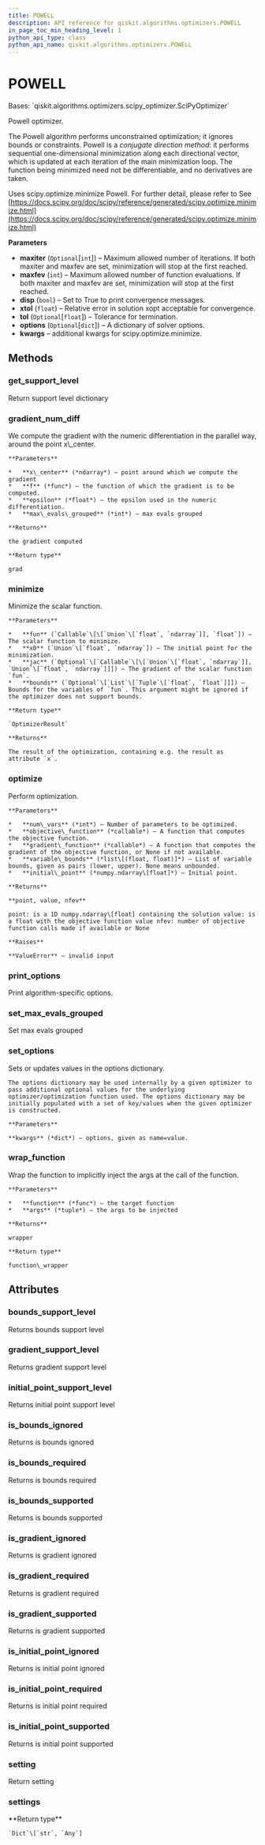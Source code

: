 ```yaml
---
title: POWELL
description: API reference for qiskit.algorithms.optimizers.POWELL
in_page_toc_min_heading_level: 1
python_api_type: class
python_api_name: qiskit.algorithms.optimizers.POWELL
---
```


# POWELL

<Class id="qiskit.algorithms.optimizers.POWELL" isDedicatedPage={true} github="https://github.com/qiskit/qiskit/tree/stable/0.20/qiskit/algorithms/optimizers/powell.py" signature="POWELL(maxiter=None, maxfev=1000, disp=False, xtol=0.0001, tol=None, options=None, **kwargs)" modifiers="class">
  Bases: `qiskit.algorithms.optimizers.scipy_optimizer.SciPyOptimizer`

  Powell optimizer.

  The Powell algorithm performs unconstrained optimization; it ignores bounds or constraints. Powell is a *conjugate direction method*: it performs sequential one-dimensional minimization along each directional vector, which is updated at each iteration of the main minimization loop. The function being minimized need not be differentiable, and no derivatives are taken.

  Uses scipy.optimize.minimize Powell. For further detail, please refer to See [https://docs.scipy.org/doc/scipy/reference/generated/scipy.optimize.minimize.html](https://docs.scipy.org/doc/scipy/reference/generated/scipy.optimize.minimize.html)

  **Parameters**

  *   **maxiter** (`Optional`\[`int`]) – Maximum allowed number of iterations. If both maxiter and maxfev are set, minimization will stop at the first reached.
  *   **maxfev** (`int`) – Maximum allowed number of function evaluations. If both maxiter and maxfev are set, minimization will stop at the first reached.
  *   **disp** (`bool`) – Set to True to print convergence messages.
  *   **xtol** (`float`) – Relative error in solution xopt acceptable for convergence.
  *   **tol** (`Optional`\[`float`]) – Tolerance for termination.
  *   **options** (`Optional`\[`dict`]) – A dictionary of solver options.
  *   **kwargs** – additional kwargs for scipy.optimize.minimize.

  ## Methods

  <span id="qiskit-algorithms-optimizers-powell-get-support-level" />

  ### get\_support\_level

  <Function id="qiskit.algorithms.optimizers.POWELL.get_support_level" signature="POWELL.get_support_level()">
    Return support level dictionary
  </Function>

  <span id="qiskit-algorithms-optimizers-powell-gradient-num-diff" />

  ### gradient\_num\_diff

  <Function id="qiskit.algorithms.optimizers.POWELL.gradient_num_diff" signature="POWELL.gradient_num_diff(x_center, f, epsilon, max_evals_grouped=1)" modifiers="static">
    We compute the gradient with the numeric differentiation in the parallel way, around the point x\_center.

    **Parameters**

    *   **x\_center** (*ndarray*) – point around which we compute the gradient
    *   **f** (*func*) – the function of which the gradient is to be computed.
    *   **epsilon** (*float*) – the epsilon used in the numeric differentiation.
    *   **max\_evals\_grouped** (*int*) – max evals grouped

    **Returns**

    the gradient computed

    **Return type**

    grad
  </Function>

  <span id="qiskit-algorithms-optimizers-powell-minimize" />

  ### minimize

  <Function id="qiskit.algorithms.optimizers.POWELL.minimize" signature="POWELL.minimize(fun, x0, jac=None, bounds=None)">
    Minimize the scalar function.

    **Parameters**

    *   **fun** (`Callable`\[\[`Union`\[`float`, `ndarray`]], `float`]) – The scalar function to minimize.
    *   **x0** (`Union`\[`float`, `ndarray`]) – The initial point for the minimization.
    *   **jac** (`Optional`\[`Callable`\[\[`Union`\[`float`, `ndarray`]], `Union`\[`float`, `ndarray`]]]) – The gradient of the scalar function `fun`.
    *   **bounds** (`Optional`\[`List`\[`Tuple`\[`float`, `float`]]]) – Bounds for the variables of `fun`. This argument might be ignored if the optimizer does not support bounds.

    **Return type**

    `OptimizerResult`

    **Returns**

    The result of the optimization, containing e.g. the result as attribute `x`.
  </Function>

  <span id="qiskit-algorithms-optimizers-powell-optimize" />

  ### optimize

  <Function id="qiskit.algorithms.optimizers.POWELL.optimize" signature="POWELL.optimize(num_vars, objective_function, gradient_function=None, variable_bounds=None, initial_point=None)">
    Perform optimization.

    **Parameters**

    *   **num\_vars** (*int*) – Number of parameters to be optimized.
    *   **objective\_function** (*callable*) – A function that computes the objective function.
    *   **gradient\_function** (*callable*) – A function that computes the gradient of the objective function, or None if not available.
    *   **variable\_bounds** (*list\[(float, float)]*) – List of variable bounds, given as pairs (lower, upper). None means unbounded.
    *   **initial\_point** (*numpy.ndarray\[float]*) – Initial point.

    **Returns**

    **point, value, nfev**

    point: is a 1D numpy.ndarray\[float] containing the solution value: is a float with the objective function value nfev: number of objective function calls made if available or None

    **Raises**

    **ValueError** – invalid input
  </Function>

  <span id="qiskit-algorithms-optimizers-powell-print-options" />

  ### print\_options

  <Function id="qiskit.algorithms.optimizers.POWELL.print_options" signature="POWELL.print_options()">
    Print algorithm-specific options.
  </Function>

  <span id="qiskit-algorithms-optimizers-powell-set-max-evals-grouped" />

  ### set\_max\_evals\_grouped

  <Function id="qiskit.algorithms.optimizers.POWELL.set_max_evals_grouped" signature="POWELL.set_max_evals_grouped(limit)">
    Set max evals grouped
  </Function>

  <span id="qiskit-algorithms-optimizers-powell-set-options" />

  ### set\_options

  <Function id="qiskit.algorithms.optimizers.POWELL.set_options" signature="POWELL.set_options(**kwargs)">
    Sets or updates values in the options dictionary.

    The options dictionary may be used internally by a given optimizer to pass additional optional values for the underlying optimizer/optimization function used. The options dictionary may be initially populated with a set of key/values when the given optimizer is constructed.

    **Parameters**

    **kwargs** (*dict*) – options, given as name=value.
  </Function>

  <span id="qiskit-algorithms-optimizers-powell-wrap-function" />

  ### wrap\_function

  <Function id="qiskit.algorithms.optimizers.POWELL.wrap_function" signature="POWELL.wrap_function(function, args)" modifiers="static">
    Wrap the function to implicitly inject the args at the call of the function.

    **Parameters**

    *   **function** (*func*) – the target function
    *   **args** (*tuple*) – the args to be injected

    **Returns**

    wrapper

    **Return type**

    function\_wrapper
  </Function>

  ## Attributes

  ### bounds\_support\_level

  <Attribute id="qiskit.algorithms.optimizers.POWELL.bounds_support_level">
    Returns bounds support level
  </Attribute>

  ### gradient\_support\_level

  <Attribute id="qiskit.algorithms.optimizers.POWELL.gradient_support_level">
    Returns gradient support level
  </Attribute>

  ### initial\_point\_support\_level

  <Attribute id="qiskit.algorithms.optimizers.POWELL.initial_point_support_level">
    Returns initial point support level
  </Attribute>

  ### is\_bounds\_ignored

  <Attribute id="qiskit.algorithms.optimizers.POWELL.is_bounds_ignored">
    Returns is bounds ignored
  </Attribute>

  ### is\_bounds\_required

  <Attribute id="qiskit.algorithms.optimizers.POWELL.is_bounds_required">
    Returns is bounds required
  </Attribute>

  ### is\_bounds\_supported

  <Attribute id="qiskit.algorithms.optimizers.POWELL.is_bounds_supported">
    Returns is bounds supported
  </Attribute>

  ### is\_gradient\_ignored

  <Attribute id="qiskit.algorithms.optimizers.POWELL.is_gradient_ignored">
    Returns is gradient ignored
  </Attribute>

  ### is\_gradient\_required

  <Attribute id="qiskit.algorithms.optimizers.POWELL.is_gradient_required">
    Returns is gradient required
  </Attribute>

  ### is\_gradient\_supported

  <Attribute id="qiskit.algorithms.optimizers.POWELL.is_gradient_supported">
    Returns is gradient supported
  </Attribute>

  ### is\_initial\_point\_ignored

  <Attribute id="qiskit.algorithms.optimizers.POWELL.is_initial_point_ignored">
    Returns is initial point ignored
  </Attribute>

  ### is\_initial\_point\_required

  <Attribute id="qiskit.algorithms.optimizers.POWELL.is_initial_point_required">
    Returns is initial point required
  </Attribute>

  ### is\_initial\_point\_supported

  <Attribute id="qiskit.algorithms.optimizers.POWELL.is_initial_point_supported">
    Returns is initial point supported
  </Attribute>

  ### setting

  <Attribute id="qiskit.algorithms.optimizers.POWELL.setting">
    Return setting
  </Attribute>

  ### settings

  <Attribute id="qiskit.algorithms.optimizers.POWELL.settings">
    **Return type**

    `Dict`\[`str`, `Any`]
  </Attribute>
</Class>

